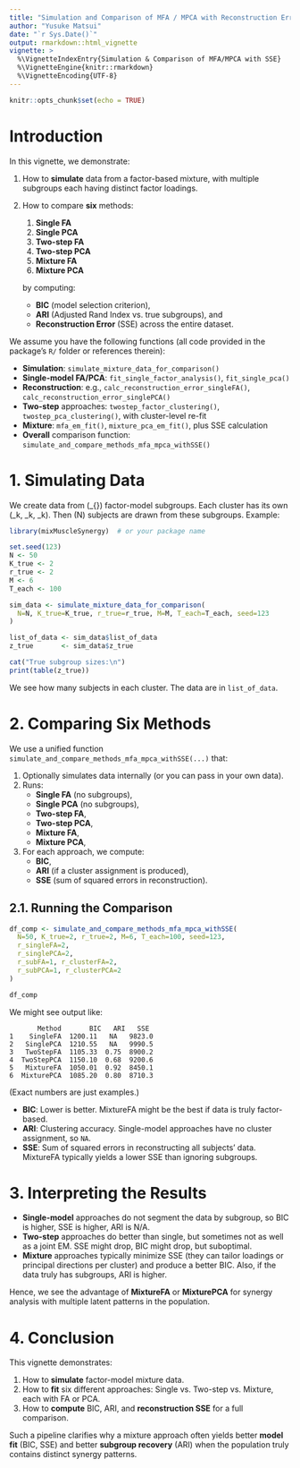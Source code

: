 ```yaml
---
title: "Simulation and Comparison of MFA / MPCA with Reconstruction Error"
author: "Yusuke Matsui"
date: "`r Sys.Date()`"
output: rmarkdown::html_vignette
vignette: >
  %\VignetteIndexEntry{Simulation & Comparison of MFA/MPCA with SSE}
  %\VignetteEngine{knitr::rmarkdown}
  %\VignetteEncoding{UTF-8}
---
```


```r
knitr::opts_chunk$set(echo = TRUE)
```

# Introduction

In this vignette, we demonstrate:

1. How to **simulate** data from a factor-based mixture, with multiple subgroups each having distinct factor loadings.  
2. How to compare **six** methods:

   1. **Single FA**  
   2. **Single PCA**  
   3. **Two-step FA**  
   4. **Two-step PCA**  
   5. **Mixture FA**  
   6. **Mixture PCA**  

   by computing:
   - **BIC** (model selection criterion),
   - **ARI** (Adjusted Rand Index vs. true subgroups), and
   - **Reconstruction Error** (SSE) across the entire dataset.

We assume you have the following functions (all code provided in the package’s `R/` folder or references therein):

- **Simulation**: `simulate_mixture_data_for_comparison()`
- **Single-model FA/PCA**: `fit_single_factor_analysis()`, `fit_single_pca()`
- **Reconstruction**: e.g., `calc_reconstruction_error_singleFA()`, `calc_reconstruction_error_singlePCA()`
- **Two-step** approaches: `twostep_factor_clustering()`, `twostep_pca_clustering()`, with cluster-level re-fit
- **Mixture**: `mfa_em_fit()`, `mixture_pca_em_fit()`, plus SSE calculation
- **Overall** comparison function: `simulate_and_compare_methods_mfa_mpca_withSSE()`


# 1. Simulating Data

We create data from \(\mathbf{K}_{\text{true}}\) factor-model subgroups. Each cluster has its own \(\Lambda_k, \mu_k, \Psi_k\). Then \(N\) subjects are drawn from these subgroups. Example:

```r
library(mixMuscleSynergy)  # or your package name

set.seed(123)
N <- 50
K_true <- 2
r_true <- 2
M <- 6
T_each <- 100

sim_data <- simulate_mixture_data_for_comparison(
  N=N, K_true=K_true, r_true=r_true, M=M, T_each=T_each, seed=123
)

list_of_data <- sim_data$list_of_data
z_true       <- sim_data$z_true

cat("True subgroup sizes:\n")
print(table(z_true))
```

We see how many subjects in each cluster. The data are in `list_of_data`.


# 2. Comparing Six Methods

We use a unified function `simulate_and_compare_methods_mfa_mpca_withSSE(...)` that:

1. Optionally simulates data internally (or you can pass in your own data).
2. Runs:
   - **Single FA** (no subgroups),
   - **Single PCA** (no subgroups),
   - **Two-step FA**,
   - **Two-step PCA**,
   - **Mixture FA**,
   - **Mixture PCA**,
3. For each approach, we compute:
   - **BIC**,
   - **ARI** (if a cluster assignment is produced),
   - **SSE** (sum of squared errors in reconstruction).


## 2.1. Running the Comparison

```r
df_comp <- simulate_and_compare_methods_mfa_mpca_withSSE(
  N=50, K_true=2, r_true=2, M=6, T_each=100, seed=123,
  r_singleFA=2,
  r_singlePCA=2,
  r_subFA=1, r_clusterFA=2,
  r_subPCA=1, r_clusterPCA=2
)

df_comp
```


We might see output like:

```
       Method       BIC   ARI   SSE
1    SingleFA  1200.11   NA   9823.0
2   SinglePCA  1210.55   NA   9990.5
3   TwoStepFA  1105.33  0.75  8900.2
4  TwoStepPCA  1150.10  0.68  9200.6
5   MixtureFA  1050.01  0.92  8450.1
6  MixturePCA  1085.20  0.80  8710.3
```

(Exact numbers are just examples.)

- **BIC**: Lower is better. MixtureFA might be the best if data is truly factor-based.  
- **ARI**: Clustering accuracy. Single-model approaches have no cluster assignment, so `NA`.  
- **SSE**: Sum of squared errors in reconstructing all subjects’ data. MixtureFA typically yields a lower SSE than ignoring subgroups.


# 3. Interpreting the Results

- **Single-model** approaches do not segment the data by subgroup, so BIC is higher, SSE is higher, ARI is N/A.  
- **Two-step** approaches do better than single, but sometimes not as well as a joint EM. SSE might drop, BIC might drop, but suboptimal.  
- **Mixture** approaches typically minimize SSE (they can tailor loadings or principal directions per cluster) and produce a better BIC. Also, if the data truly has subgroups, ARI is higher.  

Hence, we see the advantage of **MixtureFA** or **MixturePCA** for synergy analysis with multiple latent patterns in the population.


# 4. Conclusion

This vignette demonstrates:

1. How to **simulate** factor-model mixture data.
2. How to **fit** six different approaches: Single vs. Two-step vs. Mixture, each with FA or PCA.
3. How to **compute** BIC, ARI, and **reconstruction SSE** for a full comparison.

Such a pipeline clarifies why a mixture approach often yields better **model fit** (BIC, SSE) and better **subgroup recovery** (ARI) when the population truly contains distinct synergy patterns.